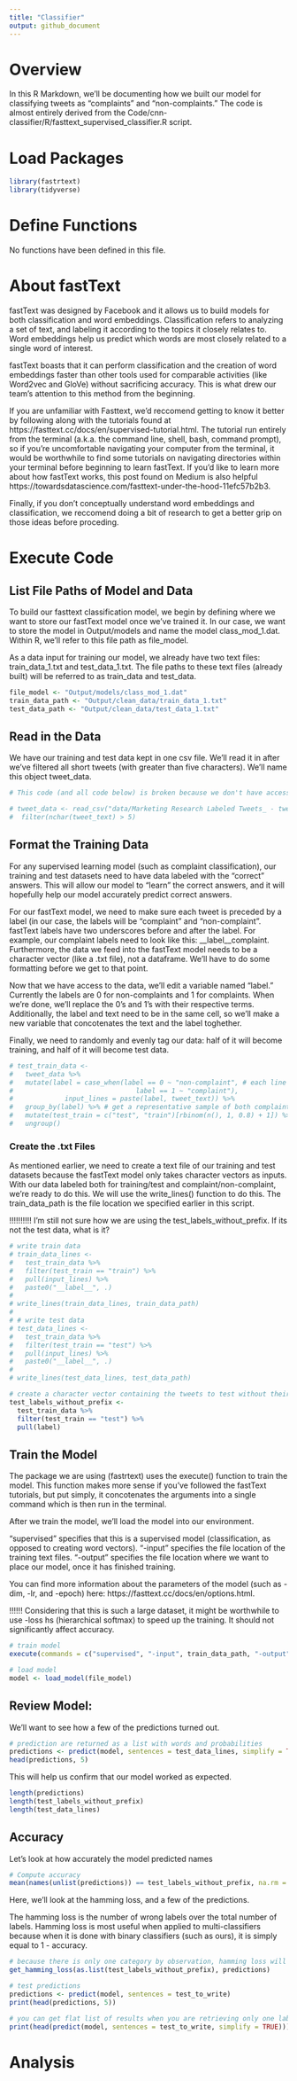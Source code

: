 ```yaml
---
title: "Classifier"
output: github_document
---
```


# Overview
In this R Markdown, we'll be documenting how we built our model for classifying tweets as "complaints" and "non-complaints." The code is almost entirely derived from the Code/cnn-classifier/R/fasttext_supervised_classifier.R script. 

# Load Packages
```r
library(fastrtext)
library(tidyverse)
```

# Define Functions
No functions have been defined in this file. 

# About fastText
fastText was designed by Facebook and it allows us to build models for both classification and word embeddings. Classification refers to analyzing a set of text, and labeling it according to the topics it closely relates to. Word embeddings help us predict which words are most closely related to a single word of interest. 

fastText boasts that it can perform classification and the creation of word embeddings faster than other tools used for comparable activities (like Word2vec and GloVe) without sacrificing accuracy. This is what drew our team's attention to this method from the beginning.

If you are unfamiliar with Fasttext, we'd reccomend getting to know it better by following along with the tutorials found at https://fasttext.cc/docs/en/supervised-tutorial.html. The tutorial run entirely from the terminal (a.k.a. the command line, shell, bash, command prompt), so if you're uncomfortable navigating your computer from the terminal, it would be worthwhile to find some tutorials on navigating directories within your terminal before beginning to learn fastText. If you'd like to learn more about how fastText works, this post found on Medium is also helpful https://towardsdatascience.com/fasttext-under-the-hood-11efc57b2b3.

Finally, if you don't conceptually understand word embeddings and classification, we reccomend doing a bit of research to get a better grip on those ideas before proceding. 

# Execute Code

## List File Paths of Model and Data
To build our fasttext classification model, we begin by defining where we want to store our fastText model once we've trained it. In our case, we want to store the model in Output/models and name the model class_mod_1.dat. Within R, we'll refer to this file path as file_model. 

As a data input for training our model, we already have two text files: train_data_1.txt and test_data_1.txt. The file paths to these text files (already built) will be referred to as train_data and test_data.


```r
file_model <- "Output/models/class_mod_1.dat"
train_data_path <- "Output/clean_data/train_data_1.txt"
test_data_path <- "Output/clean_data/test_data_1.txt"
```

## Read in the Data
We have our training and test data kept in one csv file. We'll read it in after we've filtered all short tweets (with greater than five characters). We'll name this object tweet_data.
```r
# This code (and all code below) is broken because we don't have access to a tweet_sample_5k_full.csv file. 

# tweet_data <- read_csv("data/Marketing Research Labeled Tweets_ - tweet_sample_5k_FULL.csv") %>%  
#  filter(nchar(tweet_text) > 5)
```

## Format the Training Data
For any supervised learning model (such as complaint classification), our training and test datasets need to have data labeled with the "correct" answers. This will allow our model to "learn" the correct answers, and it will hopefully help our model accurately predict correct answers. 

For our fastText model, we need to make sure each tweet is preceded by a label (in our case, the labels will be "complaint" and "non-complaint". fastText labels have two underscores before and after the label. For example, our complaint labels need to look like this: __label__complaint. Furthermore, the data we feed into the fastText model needs to be a character vector (like a .txt file), not a dataframe. We'll have to do some formatting before we get to that point.

Now that we have access to the data, we'll edit a variable named "label." Currently the labels are 0 for non-complaints and 1 for complaints. When we're done, we'll replace the 0's and 1's with their respective terms. Additionally, the label and text need to be in the same cell, so we'll make a new variable that concotenates the text and the label toghether. 

Finally, we need to randomly and evenly tag our data: half of it will become training, and half of it will become test data.

```r
# test_train_data <- 
#   tweet_data %>% 
#   mutate(label = case_when(label == 0 ~ "non-complaint", # each line (tweet) is preceded by a label to be predicted
#                               label == 1 ~ "complaint"),
#             input_lines = paste(label, tweet_text)) %>% 
#   group_by(label) %>% # get a representative sample of both complaints and non complaints
#   mutate(test_train = c("test", "train")[rbinom(n(), 1, 0.8) + 1]) %>% # assign test train splits
#   ungroup()
```

### Create the .txt Files
As mentioned earlier, we need to create a text file of our training and test datasets because the fastText model only takes character vectors as inputs. With our data labeled both for training/test and complaint/non-complaint, we're ready to do this. We will use the write_lines() function to do this. The train_data_path is the file location we specified earlier in this script. 

!!!!!!!!!! I'm still not sure how we are using the test_labels_without_prefix. If its not the test data, what is it?

```r
# write train data
# train_data_lines <- 
#   test_train_data %>% 
#   filter(test_train == "train") %>% 
#   pull(input_lines) %>% 
#   paste0("__label__", .)
# 
# write_lines(train_data_lines, train_data_path)
# 
# # write test data
# test_data_lines <- 
#   test_train_data %>% 
#   filter(test_train == "test") %>% 
#   pull(input_lines) %>% 
#   paste0("__label__", .)
# 
# write_lines(test_data_lines, test_data_path)

# create a character vector containing the tweets to test without their labels
test_labels_without_prefix <- 
  test_train_data %>% 
  filter(test_train == "test") %>% 
  pull(label)
```

## Train the Model
The package we are using (fastrtext) uses the execute() function to train the model. This function makes more sense if you've followed the fastText tutorials, but put simply, it concotenates the arguments into a single command which is then run in the terminal. 

After we train the model, we'll load the model into our environment.


"supervised" specifies that this is a supervised model (classification, as opposed to creating word vectors). 
"-input" specifies the file location of the training text files.
"-output" specifies the file location where we want to place our model, once it has finished training.

You can find more information about the parameters of the model (such as -dim, -lr, and -epoch) here: https://fasttext.cc/docs/en/options.html.

!!!!!! Considering that this is such a large dataset, it might be worthwhile to use -loss hs (hierarchical softmax) to speed up the training. It should not significantly affect accuracy. 

```r
# train model
execute(commands = c("supervised", "-input", train_data_path, "-output", file_model, "-dim", 20, "-lr", 1, "-epoch", 20, "-wordNgrams", 2, "-verbose", 1))

# load model
model <- load_model(file_model)
```

## Review Model:
We'll want to see how a few of the predictions turned out. 
```r
# prediction are returned as a list with words and probabilities
predictions <- predict(model, sentences = test_data_lines, simplify = TRUE, unlock_empty_predictions = TRUE)
head(predictions, 5)
```

This will help us confirm that our model worked as expected.
```r
length(predictions)
length(test_labels_without_prefix)
length(test_data_lines)
```

## Accuracy
Let's look at how accurately the model predicted names
```r
# Compute accuracy
mean(names(unlist(predictions)) == test_labels_without_prefix, na.rm = TRUE)
```

Here, we'll look at the hamming loss, and a few of the predictions.

The hamming loss is the number of wrong labels over the total number of labels. Hamming loss is most useful when applied to multi-classifiers because when it is done with binary classifiers (such as ours), it is simply equal to 1 - accuracy.
```r
# because there is only one category by observation, hamming loss will be the same
get_hamming_loss(as.list(test_labels_without_prefix), predictions)

# test predictions
predictions <- predict(model, sentences = test_to_write)
print(head(predictions, 5))

# you can get flat list of results when you are retrieving only one label per observation
print(head(predict(model, sentences = test_to_write, simplify = TRUE)))
```


# Analysis